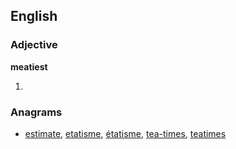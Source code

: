 ==English==

===Adjective===
'''meatiest'''

# {{superlative of|[[meaty]]}}

===Anagrams===
* [[estimate#English|estimate]], [[etatisme#English|etatisme]], [[étatisme#English|étatisme]], [[tea-times#English|tea-times]], [[teatimes#English|teatimes]]